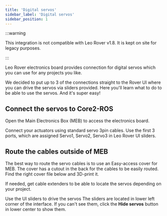 ```yaml
---
title: 'Digital servos'
sidebar_label: 'Digital servos'
sidebar_position: 1
---
```



:::warning

This integration is not compatible with Leo Rover v1.8. It is kept on site for
legacy purposes.

:::

Leo Rover electronics board provides connection for digital servos which you can
use for any projects you like.

We decided to put up to 3 of the connections straight to the Rover UI where you
can drive the servos via sliders provided. Here you'll learn what to do to be
able to use the servos. And it's super easy!

## Connect the servos to Core2-ROS

Open the Main Electronics Box (MEB) to access the electronics board.

<ImageZoom
  src="/img/docs_images/leo-rover/integrations/servos/leo-rover-standing.webp"
  width="800"
  height="600"
/>

Connect your actuators using standard servo 3pin cables. Use the first 3 ports,
which are assigned Servo1, Servo2, Servo3 in Leo Rover UI sliders.

<ImageZoom
  src="/img/docs_images/leo-rover/integrations/servos/core2-servos.webp"
  width="791"
  height="791"
/>

## Route the cables outside of MEB

The best way to route the servo cables is to use an Easy-access cover for MEB.
The cover has a cutout in the back for the cables to be easily routed. Find the
right cover file below and 3D-print it.

If needed, get cable extenders to be able to locate the servos depending on your
project.

<LinkButton
  to="/docs/leo-rover/documentation/dev-covers-addons"
  description="Dev-covers for addons"
/>

Use the UI sliders to drive the servos The sliders are located in lower left
corner of the interface. If you can't see them, click the **Hide servos** button
in lower center to show them.

<ImageZoom
  src="/img/docs_images/leo-rover/getting-started/leo-ui.webp"
  alt="Leo UI"
  width="1888"
  height="1080"
/>
